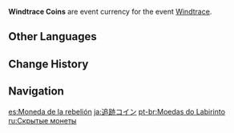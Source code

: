 {{Item Infobox
|id           = 000123
|image        = Item Windtrace Coins.png
|type         = Event Items
|group        = Event Currencies
|quality      = 3
|description  = The currency that is awarded for participating in [[Windtrace]].<br />The "background settings" of this same game will change in different areas. Though it is still a game of chase-and-catch, the fleeing party are named the "Rebels" in [[Mondstadt]], while their pursuer is the "Hunter," symbols both of the ancient resistance and oppression.<br />Of course, the children of Mondstadt know well that this is just a game, and no true sense of enmity emerges as they play.
|source1      = [[Windtrace]] Event
|event        = Windtrace
}}
'''Windtrace Coins''' are event currency for the event [[Windtrace]].

==Other Languages==
{{Other Languages
|en      = Windtrace Coins
|zhs     = 迷踪币
|zhs_rm  = Mí Zōng Bì
|zht     = 迷蹤幣
|zht_rm  = Mí Zōng Bì
|zh_tl   = Coin of Lost Traces
|ja      = 追跡コイン
|ja_rm   = Tsuiseki Koin
|ja_tl   = Chaise Coins
|ko      = 행방 코인
|ko_rm   = Haengbang Ko'in
|ko_tl   = Whereabouts Coins
|es      = Moneda de la rebelión
|es_tl   = Coin of Rebellion
|fr      = Jetons de traque
|fr_tl   = Tracking Tokens
|ru      = Скрытые монеты
|ru_tl   = Hidden Coins
|th      = Windtrace Coin
|th_rm   = 
|th_tl   = 
|vi      = Tiền Lạc Lối
|vi_tl   = Astray Coin
|de      = Fluchttaler
|de_tl   = Escape Doller
|de_note = The word "Taler" is the etymological origin of the word "{{w|dollar}}".
|id      = Windtrace Coin
|pt      = Moeda do Labirinto
|pt_tl   = 
|tr      = Labirent Parası
|tr_tl   = 
|it      = Monete del Cacciavento
|it_tl   = 
}}

==Change History==
{{Change History|1.5}}

==Navigation==
{{Precious Navbox|Currency}}

[[es:Moneda de la rebelión]]
[[ja:追跡コイン]]
[[pt-br:Moedas do Labirinto]]
[[ru:Скрытые монеты]]